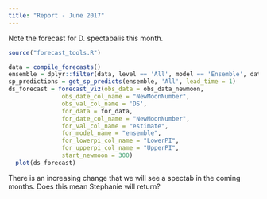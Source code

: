 ```yaml
---
title: "Report - June 2017"
---
```


Note the forecast for D. spectabalis this month. 

```r
source("forecast_tools.R")

data = compile_forecasts()
ensemble = dplyr::filter(data, level == 'All', model == 'Ensemble', date == max(date))
sp_predictions = get_sp_predicts(ensemble, 'All', lead_time = 1)
ds_forecast = forecast_viz(obs_data = obs_data_newmoon,
               obs_date_col_name = "NewMoonNumber",
               obs_val_col_name = 'DS',
               for_data = for_data,
               for_date_col_name = "NewMoonNumber",
               for_val_col_name = "estimate",
               for_model_name = "ensemble",
               for_lowerpi_col_name = "LowerPI",
               for_upperpi_col_name = "UpperPI",
               start_newmoon = 300)
  plot(ds_forecast)

```

There is an increasing change that we will see a spectab in the coming months. Does this mean Stephanie will return?